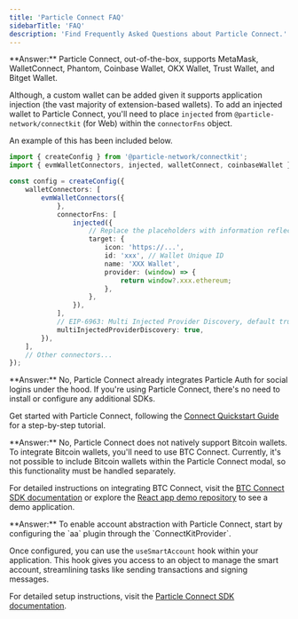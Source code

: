 ```yaml
---
title: 'Particle Connect FAQ'
sidebarTitle: 'FAQ'
description: 'Find Frequently Asked Questions about Particle Connect.'
---
```


<AccordionGroup>

<Accordion title="How do I add a custom wallet to Particle Connect?" icon="ethereum">
**Answer:** Particle Connect, out-of-the-box, supports MetaMask, WalletConnect, Phantom, Coinbase Wallet, OKX Wallet, Trust Wallet, and Bitget Wallet.

Although, a custom wallet can be added given it supports application injection (the vast majority of extension-based wallets). To add an injected wallet to Particle Connect, you'll need to place `injected` from `@particle-network/connectkit` (for Web) within the `connectorFns` object.

An example of this has been included below.
```ts
import { createConfig } from '@particle-network/connectkit';
import { evmWalletConnectors, injected, walletConnect, coinbaseWallet } from '@particle-network/connectkit/evm';

const config = createConfig({
    walletConnectors: [
        evmWalletConnectors({
            },
            connectorFns: [
                injected({
                    // Replace the placeholders with information reflecting the wallet you're including.
                    target: {
                        icon: 'https://...',
                        id: 'xxx', // Wallet Unique ID
                        name: 'XXX Wallet',
                        provider: (window) => {
                            return window?.xxx.ethereum;
                        },
                    },
                }),
            ],
            // EIP-6963: Multi Injected Provider Discovery, default true.
            multiInjectedProviderDiscovery: true,
        }),
    ],
    // Other connectors...
});
```
</Accordion>

<Accordion title="Do I need to use Particle Auth if I'm using Particle Connect?" icon="block-question">
  **Answer:** No, Particle Connect already integrates Particle Auth for social logins under the hood. If you're using Particle Connect, there's no need to install or configure any additional SDKs.

  <Tip>Get started with Particle Connect, following the [Connect Quickstart Guide](/guides/wallet-as-a-service/waas/connect/web-quickstart) for a step-by-step tutorial.</Tip>
</Accordion>

<Accordion title="Does Particle Connect include support for Bitcoin wallets through BTC Connect?" icon="bitcoin">
  **Answer:** No, Particle Connect does not natively support Bitcoin wallets. To integrate Bitcoin wallets, you'll need to use BTC Connect. Currently, it's not possible to include Bitcoin wallets within the Particle Connect modal, so this functionality must be handled separately.

  <Tip>For detailed instructions on integrating BTC Connect, visit the [BTC Connect SDK documentation](/api-reference/btc/desktop/web) or explore the [React app demo repository](https://github.com/Particle-Network/btc-connect-B2-react-app) to see a demo application.</Tip>
</Accordion>

<Accordion title="How do I use account abstraction with Particle Connect?" icon="file-user">
  **Answer:** To enable account abstraction with Particle Connect, start by configuring the `aa` plugin through the `ConnectKitProvider`. 

  Once configured, you can use the `useSmartAccount` hook within your application. This hook gives you access to an object to manage the smart account, streamlining tasks like sending transactions and signing messages.

  <Tip>For detailed setup instructions, visit the [Particle Connect SDK documentation](/api-reference/connect/desktop/web#account-abstraction).</Tip>
</Accordion>

</AccordionGroup>
